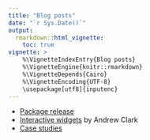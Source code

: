 ```yaml
---
title: "Blog posts"
date: "`r Sys.Date()`"
output: 
  rmarkdown::html_vignette:
    toc: true
vignette: >
    %\VignetteIndexEntry{Blog posts}
    %\VignetteEngine{knitr::rmarkdown}
    %\VignetteDepends{Cairo}
    %\VignetteEncoding{UTF-8}
    \usepackage[utf8]{inputenc}    
---
```



 * [Package release](https://rpubs.com/muuankarski/27120)
 * [Interactive widgets](https://www.mytinyshinys.com/2017/07/11/eurostat/) by Andrew Clark
 * [Case studies](http://ropengov.github.io/r/2015/05/01/eurostat-package-examples/)
 